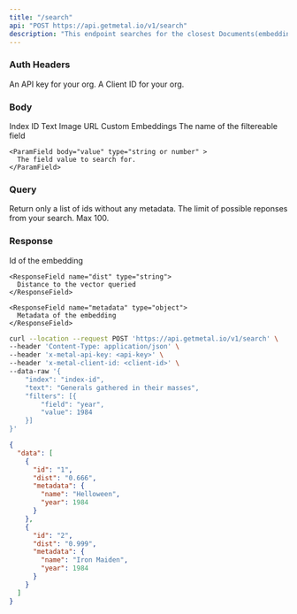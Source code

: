 ```yaml
---
title: "/search"
api: "POST https://api.getmetal.io/v1/search"
description: "This endpoint searches for the closest Documents(embeddings)"
---
```


### Auth Headers

<ParamField required header="x-metal-api-key" type="string">
  An API key for your org.
</ParamField>

<ParamField required header="x-metal-client-id" type="string">
  A Client ID for your org.
</ParamField>

### Body

<ParamField body="index" type="string" placeholder="Index ID" required>
  Index ID
</ParamField>

<ParamField body="text" type="string">
  Text
</ParamField>

<ParamField body="imageUrl" type="string">
  Image URL
</ParamField>

<ParamField body="embedding" type="number[]">
  Custom Embeddings
</ParamField>

<ParamField body="filters" type="object[]">
  <Expandable title="properties">
    <ParamField body="field" type="string">
      The name of the filtereable field
    </ParamField>

    <ParamField body="value" type="string or number" >
      The field value to search for.
    </ParamField>

  </Expandable>
</ParamField>

### Query

<ParamField query="idsOnly" type="boolean" default="false">
  Return only a list of ids without any metadata.
</ParamField>

<ParamField query="limit" type="number" default="5">
  The limit of possible reponses from your search. Max 100.
</ParamField>

### Response

<ResponseField name="data" type="Results Array">
  <Expandable title="properties">
    <ResponseField name="id" type="string">
      Id of the embedding
    </ResponseField>

    <ResponseField name="dist" type="string">
      Distance to the vector queried
    </ResponseField>

    <ResponseField name="metadata" type="object">
      Metadata of the embedding
    </ResponseField>

  </Expandable>
</ResponseField>

<RequestExample>

```bash Example Request
curl --location --request POST 'https://api.getmetal.io/v1/search' \
--header 'Content-Type: application/json' \
--header 'x-metal-api-key: <api-key>' \
--header 'x-metal-client-id: <client-id>' \
--data-raw '{
    "index": "index-id",
    "text": "Generals gathered in their masses",
    "filters": [{
        "field": "year",
        "value": 1984
    }]
}'
```

</RequestExample>

<ResponseExample>

```json Response
{
  "data": [
    {
      "id": "1",
      "dist": "0.666",
      "metadata": {
        "name": "Helloween",
        "year": 1984
      }
    },
    {
      "id": "2",
      "dist": "0.999",
      "metadata": {
        "name": "Iron Maiden",
        "year": 1984
      }
    }
  ]
}
```

</ResponseExample>
